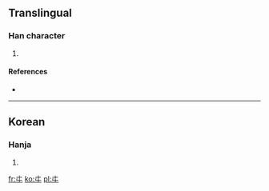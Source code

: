==Translingual==

===Han character===
{{Han char|rn=2|rad=丨|as=02|sn=3|canj=十女 (JV)}}

# {{defn|Han|sort=丨02}}

====References====
* {{Han ref|kx=0079.020|hdz=10009.060|uh=3404|ud=13316}}

----

==Korean==

===Hanja===
{{ko-hanja|hangeul=과|rv=gwa|mr=kwa|y=kwa|eumhun=걷다|ehrv=geotda|ehmr=kŏtta|ehy=ketta}}

# {{defn|Korean|sort=丨02}}

[[fr:㐄]]
[[ko:㐄]]
[[pl:㐄]]